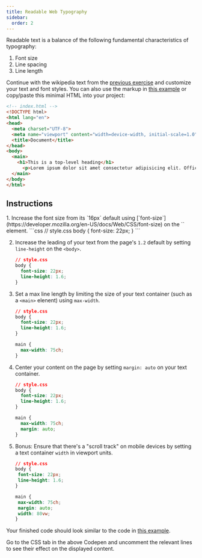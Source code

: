 ```yaml
---
title: Readable Web Typography
sidebar:
  order: 2
---
```


Readable text is a balance of the following fundamental characteristics of typography:
1. Font size
2. Line spacing
3. Line length

Continue with the wikipedia text from the [previous exercise](../wiki-markup) and customize your text and font styles. You can also use the markup in [this example](https://codepen.io/browsertherapy/pen/RwaJmbx) or copy/paste this minimal HTML into your project:

```html
<!-- index.html -->
<!DOCTYPE html>
<html lang="en">
<head>
  <meta charset="UTF-8">
  <meta name="viewport" content="width=device-width, initial-scale=1.0">
  <title>Document</title>
</head>
<body>
  <main>
    <h1>This is a top-level heading</h1>
      <p>Lorem ipsum dolor sit amet consectetur adipisicing elit. Officia, odio nesciunt esse tenetur aut iure placeat natus hic magni voluptas consequatur ad, eveniet minima in soluta sequi cumque corrupti illum saepe quasi quam, cupiditate exercitationem repellat iste. Dolorem laborum, molestias nam perferendis quis rem saepe doloremque possimus, error quos laboriosam.</p>
  </main>
</body>
</html>
```
## Instructions
<Steps>
1. Increase the font size from its `16px` default using [`font-size`](https://developer.mozilla.org/en-US/docs/Web/CSS/font-size) on the `<body>` element.
    ```css
    // style.css
    body {
      font-size: 22px;
    }
    ```

2. Increase the leading of your text from the page's `1.2` default by setting `line-height` on the `<body>`.
    ```css {4}
    // style.css
    body {
      font-size: 22px;
      line-height: 1.6;
    }
    ```
3. Set a max line length by limiting the size of your text container (such as a `<main>` elenent) using `max-width`.
    ```css {7-9}
    // style.css
    body {
      font-size: 22px;
      line-height: 1.6;
    }

    main {
      max-width: 75ch;
    }
    ```
4. Center your content on the page by setting `margin: auto` on your text container.
    ```css {9}
    // style.css
    body {
      font-size: 22px;
      line-height: 1.6;
    }

    main {
      max-width: 75ch;
      margin: auto;
    }
    ```
5. Bonus: Ensure that there's a "scroll track" on mobile devices by setting a text container `width` in viewport units.
     ```css {10}
    // style.css
    body {
      font-size: 22px;
      line-height: 1.6;
    }

    main {
      max-width: 75ch;
      margin: auto;
      width: 80vw;
    }
    ```
</Steps>

Your finished code should look similar to the code in [this example](https://codepen.io/browsertherapy/pen/RwaJmbx).

<Aside title="Uncomment the CSS" type="note">
Go to the CSS tab in the above Codepen and uncomment the relevant lines to see their effect on the displayed content.
</Aside>
